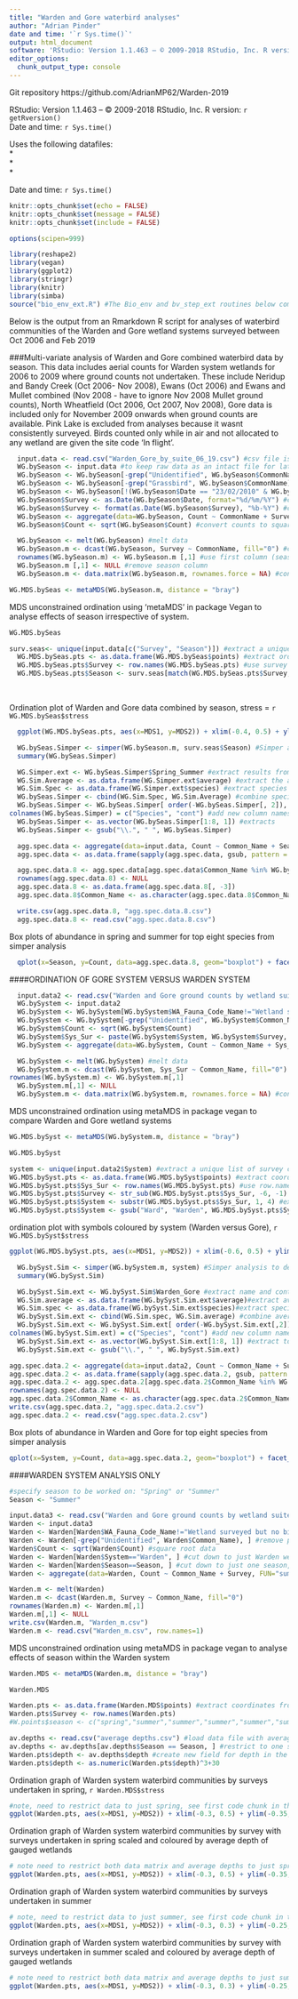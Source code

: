 ```yaml
---
title: "Warden and Gore waterbird analyses"
author: "Adrian Pinder"
date and time: '`r Sys.time()`'
output: html_document
software: 'RStudio: Version 1.1.463 – © 2009-2018 RStudio, Inc. R version: `r getRversion()`'
editor_options: 
  chunk_output_type: console
---
```


Git repository https://github.com/AdrianMP62/Warden-2019  

RStudio: Version 1.1.463 – © 2009-2018 RStudio, Inc. R version: `r getRversion()`  
Date and time: `r Sys.time()`

Uses the following datafiles:  
*  
*  
*  

Date and time: `r Sys.time()`

```r
knitr::opts_chunk$set(echo = FALSE)
knitr::opts_chunk$set(message = FALSE)
knitr::opts_chunk$set(include = FALSE)
```

```r
options(scipen=999)
```

```r
library(reshape2)
library(vegan)
library(ggplot2)
library(stringr)
library(knitr)
library(simba)
source("bio_env_ext.R") #The Bio_env and bv_step_ext routines below comes from http://menugget.blogspot.com.au/2011/06/clarke-and-ainsworths-bioenv-and-bvstep.html
```

Below is the output from an Rmarkdown R script for analyses of waterbird communities of the Warden and Gore wetland systems surveyed between Oct 2006 and Feb 2019

###Multi-variate analysis of Warden and Gore combined waterbird data by season. This data includes aerial counts for Warden system wetlands for 2006 to 2009 where ground counts not undertaken. These include Neridup and Bandy Creek (Oct 2006- Nov 2008), Ewans (Oct 2006) and Ewans and Mullet combined (Nov 2008 - have to ignore Nov 2008 Mullet ground counts), North Wheatfield (Oct 2006, Oct 2007, Nov 2008),  Gore data is included only for November 2009 onwards when ground counts are available. Pink Lake is excluded from analyses because it wasnt consistently surveyed. Birds counted only while in air and not allocated to any wetland are given the site code 'In flight'.

```r
  input.data <- read.csv("Warden_Gore_by_suite_06_19.csv") #csv file is a flat file of all species records by survey and system and survey method
  WG.bySeason <- input.data #to keep raw data as an intact file for later use
  WG.bySeason <- WG.bySeason[-grep("Unidentified", WG.bySeason$CommonName), ] #remove rows where birds not identified
  WG.bySeason <- WG.bySeason[-grep("Grassbird", WG.bySeason$CommonName), ] #remove records of little grassbird
  WG.bySeason <- WG.bySeason[!(WG.bySeason$Date == "23/02/2010" & WG.bySeason$SiteCode == "WRP004"), ] #remove duplicate data for Mullet Feb 2010
  WG.bySeason$Survey <- as.Date(WG.bySeason$Date, format="%d/%m/%Y") #create Survey field from Date
  WG.bySeason$Survey <- format(as.Date(WG.bySeason$Survey), "%b-%Y") #change format to mmm-YYYY
  WG.bySeason <- aggregate(data=WG.bySeason, Count ~ CommonName + Survey, FUN="sum") #sum data by common name and survey period
  WG.bySeason$Count <- sqrt(WG.bySeason$Count) #convert counts to square root
```

```r
  WG.bySeason <- melt(WG.bySeason) #melt data 
  WG.bySeason.m <- dcast(WG.bySeason, Survey ~ CommonName, fill="0") #create matrix from flat-file
  rownames(WG.bySeason.m) <- WG.bySeason.m [,1] #use first column (season) as row.names
  WG.bySeason.m [,1] <- NULL #remove season column
  WG.bySeason.m <- data.matrix(WG.bySeason.m, rownames.force = NA) #convert data to numeric format (required for metaMDS)
```

```r
WG.MDS.bySeas <- metaMDS(WG.bySeason.m, distance = "bray")
```

MDS unconstrained ordination using 'metaMDS' in package Vegan to analyse effects of season irrespective of system.
```r
WG.MDS.bySeas
```

```r
surv.seas<- unique(input.data[c("Survey", "Season")]) #extract a unique list of survey codes (mmm-yy) and season so can later allocate a season to each survey in the MDS output
  WG.MDS.bySeas.pts <- as.data.frame(WG.MDS.bySeas$points) #extract ordination coordinates (points)
  WG.MDS.bySeas.pts$Survey <- row.names(WG.MDS.bySeas.pts) #use survey period as row.names
  WG.MDS.bySeas.pts$Season <- surv.seas[match(WG.MDS.bySeas.pts$Survey, surv.seas$Survey), 2] #adds 'season' (spring versus summer) field to points by matching survey between points and surv.seas
```
<br>
  
Ordination plot of Warden and Gore data combined by season, stress = `r WG.MDS.bySeas$stress`  
```r
  ggplot(WG.MDS.bySeas.pts, aes(x=MDS1, y=MDS2)) + xlim(-0.4, 0.5) + ylim(-0.3, 0.3) + geom_point(aes(colour=Season), size=5) + coord_fixed(ratio = 1) + geom_text(aes(label=Survey), size=3, vjust=1, hjust=1.3)
```

```r
  WG.bySeas.Simper <- simper(WG.bySeason.m, surv.seas$Season) #Simper analysis to determine which species best correlated with differences between seasons of whole dataset
  summary(WG.bySeas.Simper)
```

```r
  WG.Simper.ext <- WG.bySeas.Simper$Spring_Summer #extract results from Simper analysis
  WG.Sim.Average <- as.data.frame(WG.Simper.ext$average) #extract the average difference data
  WG.Sim.Spec <- as.data.frame(WG.Simper.ext$species) #extract species names
  WG.bySeas.Simper <- cbind(WG.Sim.Spec, WG.Sim.Average) #combine species with averages
  WG.bySeas.Simper <- WG.bySeas.Simper[ order(-WG.bySeas.Simper[, 2]), ] #order species and averages by average
colnames(WG.bySeas.Simper) = c("Species", "cont") #add new column names
  WG.bySeas.Simper <- as.vector(WG.bySeas.Simper[1:8, 1]) #extracts 
  WG.bySeas.Simper <- gsub("\\.", " ", WG.bySeas.Simper)
```

```r
  agg.spec.data <- aggregate(data=input.data, Count ~ Common_Name + Season + Survey, FUN="sum") #aggregate counts by common name, season and survey
  agg.spec.data <- as.data.frame(sapply(agg.spec.data, gsub, pattern = "-", replacement = " ")) #replace dashes with spaces
```

```r
  agg.spec.data.8 <- agg.spec.data[agg.spec.data$Common_Name %in% WG.bySeas.Simper, ]
  rownames(agg.spec.data.8) <- NULL
  agg.spec.data.8 <- as.data.frame(agg.spec.data.8[, -3])
  agg.spec.data.8$Common_Name <- as.character(agg.spec.data.8$Common_Name)
```

```r
  write.csv(agg.spec.data.8, "agg.spec.data.8.csv")
  agg.spec.data.8 <- read.csv("agg.spec.data.8.csv")
```

Box plots of abundance in spring and summer for top eight species from simper analysis  
```r
  qplot(x=Season, y=Count, data=agg.spec.data.8, geom="boxplot") + facet_wrap(~ Common_Name, scales="free_y", ncol=2)
```


####ORDINATION OF GORE SYSTEM VERSUS WARDEN SYSTEM

```r
  input.data2 <- read.csv("Warden and Gore ground counts by wetland suite 2006-2015.csv")
  WG.bySystem <- input.data2
  WG.bySystem <- WG.bySystem[WG.bySystem$WA_Fauna_Code_Name!="Wetland surveyed but no birds observed",]
  WG.bySystem <- WG.bySystem[-grep("Unidentified", WG.bySystem$Common_Name), ] #remove data for birds not identified to species
  WG.bySystem$Count <- sqrt(WG.bySystem$Count)
  WG.bySystem$Sys_Sur <- paste(WG.bySystem$System, WG.bySystem$Survey, sep = " ") # combine System and date to create one 'sample' variable for mds - i.e. combine system with season
  WG.bySystem <- aggregate(data=WG.bySystem, Count ~ Common_Name + Sys_Sur, FUN="sum")
```

```r
  WG.bySystem <- melt(WG.bySystem) #melt data
  WG.bySystem.m <- dcast(WG.bySystem, Sys_Sur ~ Common_Name, fill="0") #recast as matrix
rownames(WG.bySystem.m) <- WG.bySystem.m[,1]
  WG.bySystem.m[,1] <- NULL
  WG.bySystem.m <- data.matrix(WG.bySystem.m, rownames.force = NA) #convert data to numeric format (required for metaMDS)
```

MDS unconstrained ordination using metaMDS in package vegan to compare Warden and Gore wetland systems
```r
WG.MDS.bySyst <- metaMDS(WG.bySystem.m, distance = "bray")
```

```r
WG.MDS.bySyst
```

```r
system <- unique(input.data2$System) #extract a unique list of survey codes (mmm-yy) and season
WG.MDS.bySyst.pts <- as.data.frame(WG.MDS.bySyst$points) #extract coordinates from metaMDS
WG.MDS.bySyst.pts$Sys_Sur <- row.names(WG.MDS.bySyst.pts) #use row.names to create new System+Survey period variable
WG.MDS.bySyst.pts$Survey <- str_sub(WG.MDS.bySyst.pts$Sys_Sur, -6, -1) #extract Survey period from Sys-Sur variable
WG.MDS.bySyst.pts$System <- substr(WG.MDS.bySyst.pts$Sys_Sur, 1, 4) #extract System from Sur-sys variable
WG.MDS.bySyst.pts$System <- gsub("Ward", "Warden", WG.MDS.bySyst.pts$System)
```

ordination plot with symbols coloured by system (Warden versus Gore), `r WG.MDS.bySyst$stress`
```r
ggplot(WG.MDS.bySyst.pts, aes(x=MDS1, y=MDS2)) + xlim(-0.6, 0.5) + ylim(-0.3, 0.4) + geom_point(aes(colour=System), size=5) + geom_text(aes(label=Survey), size=3, vjust=1, hjust=1.3)
```

```r
  WG.bySyst.Sim <- simper(WG.bySystem.m, system) #Simper analysis to determine which species best correlated with differences between seasons of whole dataset
  summary(WG.bySyst.Sim)
```

```r
  WG.bySyst.Sim.ext <- WG.bySyst.Sim$Warden_Gore #extract name and contribution data from simper analysis
  WG.Sim.average <- as.data.frame(WG.bySyst.Sim.ext$average)#extract average contribution values
  WG.Sim.spec <- as.data.frame(WG.bySyst.Sim.ext$species)#extract species names
  WG.bySyst.Sim.ext <- cbind(WG.Sim.spec, WG.Sim.average) #combine average with species name
  WG.bySyst.Sim.ext <- WG.bySyst.Sim.ext[ order(-WG.bySyst.Sim.ext[,2]), ] #order by average value
colnames(WG.bySyst.Sim.ext) = c("Species", "cont") #add new column names
  WG.bySyst.Sim.ext <- as.vector(WG.bySyst.Sim.ext[1:8, 1]) #extract top eight species: first 8 rows
  WG.bySyst.Sim.ext <- gsub("\\.", " ", WG.bySyst.Sim.ext)
```

```r
agg.spec.data.2 <- aggregate(data=input.data2, Count ~ Common_Name + Survey + System, FUN="sum") #aggregare count data by system and survey
agg.spec.data.2 <- as.data.frame(sapply(agg.spec.data.2, gsub, pattern = "-", replacement = " ")) #replace dashes in species names with spaces to match simper output
agg.spec.data.2 <- agg.spec.data.2[agg.spec.data.2$Common_Name %in% WG.bySyst.Sim.ext, ] #restrict aggregated counts to just those top 8 species from simper
rownames(agg.spec.data.2) <- NULL
agg.spec.data.2$Common_Name <- as.character(agg.spec.data.2$Common_Name)
write.csv(agg.spec.data.2, "agg.spec.data.2.csv")
agg.spec.data.2 <- read.csv("agg.spec.data.2.csv")
```

Box plots of abundance in Warden and Gore for top eight species from simper analysis  
```r
qplot(x=System, y=Count, data=agg.spec.data.2, geom="boxplot") + facet_wrap(~ Common_Name, scales="free_y", ncol=2) #produce facet wrapped box plots showing differences in top 8 simper species by wetland system
```

####WARDEN SYSTEM ANALYSIS ONLY<p/>

```r
#specify season to be worked on: "Spring" or "Summer"
Season <- "Summer"
```

```r
input.data3 <- read.csv("Warden and Gore ground counts by wetland suite 2006-2015.csv")
Warden <- input.data3
Warden <- Warden[Warden$WA_Fauna_Code_Name!="Wetland surveyed but no birds observed",] #remove zero counts
Warden <- Warden[-grep("Unidentified", Warden$Common_Name), ] #remove partial identifications
Warden$Count <- sqrt(Warden$Count) #square root data
Warden <- Warden[Warden$System=="Warden", ] #cut down to just Warden wetlands
Warden <- Warden[Warden$Season==Season, ] #cut down to just one season, as per Value Season above
Warden <- aggregate(data=Warden, Count ~ Common_Name + Survey, FUN="sum") #aggregate count data by species and survey
```

```r
Warden.m <- melt(Warden)
Warden.m <- dcast(Warden.m, Survey ~ Common_Name, fill="0")
rownames(Warden.m) <- Warden.m[,1]
Warden.m[,1] <- NULL
write.csv(Warden.m, "Warden_m.csv")
Warden.m <- read.csv("Warden_m.csv", row.names=1)
```

MDS unconstrained ordination using metaMDS in package vegan to analyse effects of season within the Warden system
```r
Warden.MDS <- metaMDS(Warden.m, distance = "bray")
```

```r
Warden.MDS
```

```r
Warden.pts <- as.data.frame(Warden.MDS$points) #extract coordinates from ordination
Warden.pts$Survey <- row.names(Warden.pts)
#W.points$season <- c("spring","summer","summer","summer","summer","summer","summer","summer","spring","spring","spring","spring","spring","spring","spring","spring") # add season labels as new column in dataframe
```

```r
av.depths <- read.csv("average depths.csv") #load data file with average depths (per survey) for gauged Warden wetlands
av.depths <- av.depths[av.depths$Season == Season, ] #restrict to one season
Warden.pts$depth <- av.depths$depth #create new field for depth in the file with mds coordinates
Warden.pts$depth <- as.numeric(Warden.pts$depth)^3+30
```

Ordination graph of Warden system waterbird communities by surveys undertaken in spring, `r Warden.MDS$stress`  
```r
#note, need to restrict data to just spring, see first code chunk in this section
ggplot(Warden.pts, aes(x=MDS1, y=MDS2)) + xlim(-0.3, 0.5) + ylim(-0.35, 0.3) + coord_fixed(ratio = 1) + geom_point(shape=21, size=7, alpha=0.5, fill="blue", stroke=2) + geom_text(aes(label = Survey), vjust=2, hjust=1) + theme(legend.position = "none")
```

Ordination graph of Warden system waterbird communities by survey with surveys undertaken in spring scaled and coloured by average depth of gauged wetlands  
```r
# note need to restrict both data matrix and average depths to just spring surveys
ggplot(Warden.pts, aes(x=MDS1, y=MDS2)) + xlim(-0.3, 0.5) + ylim(-0.35, 0.3) + coord_fixed(ratio = 1) + geom_point(aes(size = depth, colour=depth)) + scale_size(range = c(3, 12)) + geom_text(aes(label = Survey), vjust=2, hjust=1) + theme(legend.position = "none")
```

Ordination graph of Warden system waterbird communities by surveys undertaken in summer  
```r
# note, need to restrict data to just summer, see first code chunk in this section
ggplot(Warden.pts, aes(x=MDS1, y=MDS2)) + xlim(-0.3, 0.3) + ylim(-0.25, 0.4) + coord_fixed(ratio = 1) + geom_point(shape=21, size=7, alpha=0.5, fill="blue", stroke=2) + geom_text(aes(label = Survey), vjust=2, hjust=1.5) + theme(legend.position = "none")
```

Ordination graph of Warden system waterbird communities by survey with surveys undertaken in summer scaled and coloured by average depth of gauged wetlands  
```r
# note need to restrict both data matrix and average depths to just summer surveys
ggplot(Warden.pts, aes(x=MDS1, y=MDS2)) + xlim(-0.3, 0.3) + ylim(-0.25, 0.3) + coord_fixed(ratio = 1) + geom_point(aes(size = depth, colour= depth)) + scale_size(range = c(3, 12)) + geom_text(aes(label = Survey), vjust=2, hjust=1.5) + theme(legend.position = "none")
```
